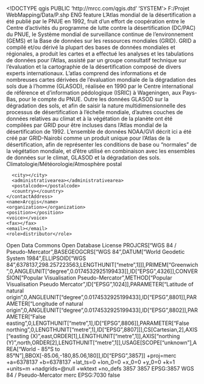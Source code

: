 <!DOCTYPE qgis PUBLIC 'http://mrcc.com/qgis.dtd' 'SYSTEM'>
<qgis version="3.10.6-A Coruña">
  <identifier>F:/Projet WebMapping/Data/P.shp</identifier>
  <parentidentifier></parentidentifier>
  <language>ENG</language>
  <type>feature</type>
  <title>Precipitations</title>
  <abstract>L'Atlas mondial de la désertification a été publié par le PNUE en 1992, fruit d'un effort de coopération entre le Centre d'activités du programme de lutte contre la désertification (DC/PAC) du PNUE, le Système mondial de surveillance continue de l'environnement (GEMS) et la Base de données sur les ressources mondiales (GRID). GRID a compilé et/ou dérivé la plupart des bases de données mondiales et régionales, a produit les cartes et a effectué les analyses et les tabulations de données pour l'Atlas, assisté par un groupe consultatif technique sur l'évaluation et la cartographie de la désertification composé de divers experts internationaux. L'atlas comprend des informations et de nombreuses cartes dérivées de l'évaluation mondiale de la dégradation des sols due à l'homme (GLASOD), réalisée en 1990 par le Centre international de référence et d'information pédologique (ISRIC) à Wageningen, aux Pays-Bas, pour le compte du PNUE. Outre les données GLASOD sur la dégradation des sols, et afin de saisir la nature multidimensionnelle des processus de désertification à l'échelle mondiale, d'autres couches de données relatives au climat et à la végétation de la planète ont été compilées par GRID pour être incluses dans l'Atlas mondial de la désertification de 1992. L'ensemble de données NOAA/GVI décrit ici a été créé par GRID-Nairobi comme un produit unique pour l'Atlas de la désertification, afin de représenter les conditions de base ou "normales" de la végétation mondiale, et d'être utilisé en combinaison avec les ensembles de données sur le climat, GLASOD et la dégradation des sols.
</abstract>
  <keywords vocabulary="gmd:topicCategory">
    <keyword>Climatologie/Météorologie/Atmosphère</keyword>
  </keywords>
  <contact>
    <contactAddress>
      <type>postal</type>
      <address></address>
      <city></city>
      <administrativearea></administrativearea>
      <postalcode></postalcode>
      <country></country>
    </contactAddress>
    <name>Arcgis</name>
    <organization></organization>
    <position></position>
    <voice></voice>
    <fax></fax>
    <email></email>
    <role>distributor</role>
  </contact>
  <links>
    <link size="" description="" format="" mimeType="" url="https://services6.arcgis.com/C0HVLQJI37vYnazu/arcgis/rest/services/Desertification/FeatureServer" type="ISO 19115:2003/19139" name="indéfini 1"/>
  </links>
  <fees></fees>
  <license>Open Data Commons Open Database License</license>
  <encoding></encoding>
  <crs>
    <spatialrefsys>
      <wkt>PROJCRS["WGS 84 / Pseudo-Mercator",BASEGEOGCRS["WGS 84",DATUM["World Geodetic System 1984",ELLIPSOID["WGS 84",6378137,298.257223563,LENGTHUNIT["metre",1]]],PRIMEM["Greenwich",0,ANGLEUNIT["degree",0.0174532925199433]],ID["EPSG",4326]],CONVERSION["Popular Visualisation Pseudo-Mercator",METHOD["Popular Visualisation Pseudo Mercator",ID["EPSG",1024]],PARAMETER["Latitude of natural origin",0,ANGLEUNIT["degree",0.0174532925199433],ID["EPSG",8801]],PARAMETER["Longitude of natural origin",0,ANGLEUNIT["degree",0.0174532925199433],ID["EPSG",8802]],PARAMETER["False easting",0,LENGTHUNIT["metre",1],ID["EPSG",8806]],PARAMETER["False northing",0,LENGTHUNIT["metre",1],ID["EPSG",8807]]],CS[Cartesian,2],AXIS["easting (X)",east,ORDER[1],LENGTHUNIT["metre",1]],AXIS["northing (Y)",north,ORDER[2],LENGTHUNIT["metre",1]],USAGE[SCOPE["unknown"],AREA["World - 85°S to 85°N"],BBOX[-85.06,-180,85.06,180]],ID["EPSG",3857]]</wkt>
      <proj4>+proj=merc +a=6378137 +b=6378137 +lat_ts=0 +lon_0=0 +x_0=0 +y_0=0 +k=1 +units=m +nadgrids=@null +wktext +no_defs</proj4>
      <srsid>3857</srsid>
      <srid>3857</srid>
      <authid>EPSG:3857</authid>
      <description>WGS 84 / Pseudo-Mercator</description>
      <projectionacronym>merc</projectionacronym>
      <ellipsoidacronym>EPSG:7030</ellipsoidacronym>
      <geographicflag>false</geographicflag>
    </spatialrefsys>
  </crs>
  <extent>
    <spatial crs="EPSG:3857" miny="2150980.52369999978691339" minz="0" maxx="4144332" dimensions="2" minx="-1910472" maxy="4487173.78579999972134829" maxz="0"/>
    <temporal>
      <period>
        <start></start>
        <end></end>
      </period>
    </temporal>
  </extent>
</qgis>
